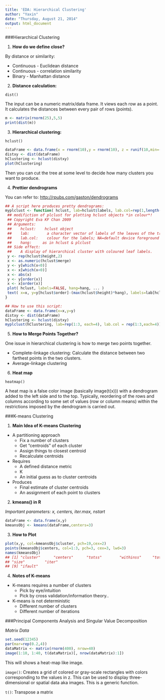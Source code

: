 ```yaml
---
title: 'EDA: Hierarchical Clustering'
author: "Yaxin"
date: "Thursday, August 21, 2014"
output: html_document
---
```


###Hierarchical Clustering

1. **How do we define close?**

By distance or similarity:
  
  * Continuous - Euclidean distance
  * Continuous - correlation similarity
  * Binary - Manhattan distance

2. **Distance calculation:**

`dist()`

The input can be a numeric matrix/data frame. It views each row as a point. It calculates the distances between every pair of rows (points).
```r
m <- matrix(rnorm(25),5,5)
print(dist(m))
```


3. **Hierarchical clustering:**

`hclust()`
```r
dataFrame <- data.frame(x = rnorm(10),y = rnorm(10), z = runif(10,min=-1,max=2))
distxy <- dist(dataFrame)
hClustering <- hclust(distxy)
plot(hClustering)
```
Then you can cut the tree at some level to decide how many clusters you want to produce.


4. **Prettier dendrograms**

You can refer to: <http://rpubs.com/gaston/dendrograms>

```r
## A script here produces pretty dendrograms:
myplclust <- function( hclust, lab=hclust$labels, lab.col=rep(1,length(hclust$labels)), hang=0.1,...){
 ## modifiction of plclust for plotting hclust objects *in colour*!
 ## Copyright Eva KF Chan 2009
 ## Arguments:
 ##    hclust:    hclust object
 ##    lab:        a character vector of labels of the leaves of the tree
 ##    lab.col:    colour for the labels; NA=default device foreground colour
 ##    hang:     as in hclust & plclust
 ## Side effect:
 ##    A display of hierarchical cluster with coloured leaf labels.
 y <- rep(hclust$height,2)
 x <- as.numeric(hclust$merge)
 y <- y[which(x<0)]
 x <- x[which(x<0)]
 x <- abs(x)
 y <- y[order(x)]
 x <- x[order(x)]
 plot( hclust, labels=FALSE, hang=hang, ... )
 text( x=x, y=y[hclust$order]-(max(hclust$height)*hang), labels=lab[hclust$order], col=lab.col[hclust$order], srt=90, adj=c(1,0.5), xpd=NA, ... )
}
```

```r
## How to use this script:
dataFrame <- data.frame(x=x,y=y)
distxy <- dist(dataFrame)
hClustering <- hclust(distxy)
myplclust(hClustering, lab=rep(1:3, each=4), lab.col = rep(1:3,each=4))
```


5. **How to Merge Points Together?**

One issue in hierarchical clustering is how to merge two points together.

* Complete-linkage clustering: Calculate the distance between two farthest points in the two clusters.
* Average-linkage clustering


6. **Heat map** 

`heatmap()`

A heat map is a false color image (basically image(t(x))) with a dendrogram added to the left side and to the top. Typically, reordering of the rows and columns according to some set of values (row or column means) within the restrictions imposed by the dendrogram is carried out.


###K-means Clustering

1. **Main Idea of K-means Clustering**

* A partitioning approach
    - Fix a number of clusters
    - Get "centroids" of each cluster
    - Assign things to closest centroid
    - Recalculate centroids
* Requires
    - A defined distance metric
    - K
    - An initial guess as to cluster centroids
* Produces
    - Final estimate of cluster centroids
    - An assignment of each point to clusters

2. **kmeans() in R**

_Important parameters: x, centers, iter.max, nstart_
```r
dataFrame <- data.frame(x,y)
kmeansObj <- kmeans(dataFrame,centers=3)
```

3. **How to Plot**
```r
plot(x,y, col=kmeansObj$cluster, pch=19,cex=2)
points(kmeansObj$centers, col=1:3, pch=3, cex=3, lwd=3)
names(kmeansObj)
## [1] "cluster"      "centers"      "totss"        "withinss"     "tot.withinss" "betweenss"    
## "size"         "iter"        
## [9] "ifault"  
```

4. **Notes of K-means**

* K-means requires a number of clusters
    - Pick by eye/intuition
    - Pick by cross validation/information theory..
* K-means is not deterministic
    - Different number of clusters
    - Different number of iterations
  
  
###Principal Components Analysis and Singular Value Decomposition

_Matrix Data_
```r
set.seed(12345)
par(mar=rep(0.2,4))
dataMatrix <- matrix(rnorm(400), nrow=40)
image(1:10, 1:40, t(dataMatrix)[, nrow(dataMatrix):1])
```

This will shows a heat-map like image.

`image()`: Creates a grid of colored or gray-scale rectangles with colors corresponding to the values in z. This can be used to display three-dimensional or spatial data aka images. This is a generic function.

`t()`: Transpose a matrix

